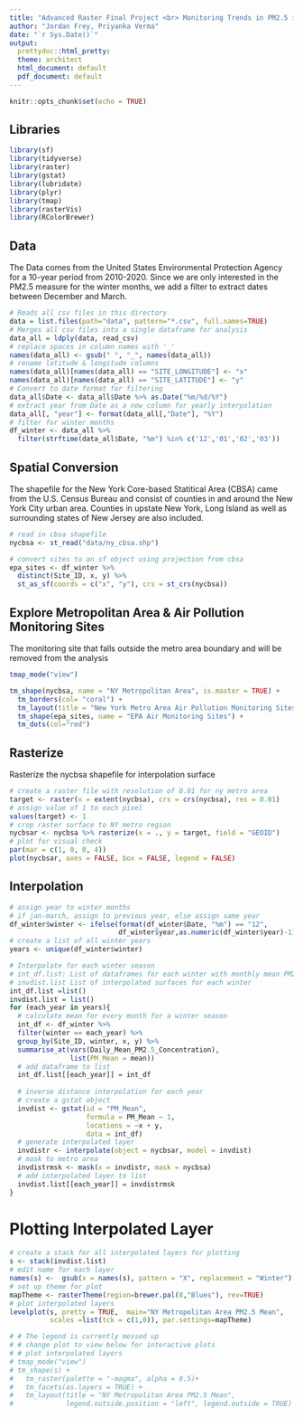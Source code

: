 ```yaml
---
title: "Advanced Raster Final Project <br> Monitoring Trends in PM2.5 in NYC"
author: "Jordan Frey, Priyanka Verma"
date: "`r Sys.Date()`"
output:
  prettydoc::html_pretty:
  theme: architect
  html_document: default
  pdf_document: default
---
```


```r
knitr::opts_chunk$set(echo = TRUE)
```

## Libraries
```r
library(sf)
library(tidyverse)
library(raster)
library(gstat)
library(lubridate)
library(plyr)
library(tmap)
library(rasterVis)
library(RColorBrewer)
```

## Data
The Data comes from the United States Environmental Protection Agency for a 10-year period from 2010-2020. Since we are only interested in the PM2.5 measure for the winter months, we add a filter to extract dates between December and March. 

```r
# Reads all csv files in this directory
data = list.files(path="data", pattern="*.csv", full.names=TRUE)
# Merges all csv files into a single dataframe for analysis
data_all = ldply(data, read_csv)
# replace spaces in column names with '_'
names(data_all) <- gsub(" ", "_", names(data_all))
# rename latitude & longitude columns
names(data_all)[names(data_all) == "SITE_LONGITUDE"] <- "x"
names(data_all)[names(data_all) == "SITE_LATITUDE"] <- "y"
# Convert to date format for filtering
data_all$Date <- data_all$Date %>% as.Date("%m/%d/%Y")
# extract year from Date as a new column for yearly interpolation
data_all[, "year"] <- format(data_all[,"Date"], "%Y")
# filter for winter months
df_winter <- data_all %>% 
  filter(strftime(data_all$Date, "%m") %in% c('12','01','02','03'))
```

## Spatial Conversion
The shapefile for the New York Core-based Statitical Area (CBSA) came from the U.S. Census Bureau and consist of counties in and around the New York City urban area. Counties in upstate New York, Long Island as well as surrounding states of New Jersey are also included. 
```r
# read in cbsa shapefile
nycbsa <- st_read("data/ny_cbsa.shp")

# convert sites to an sf object using projection from cbsa
epa_sites <- df_winter %>% 
  distinct(Site_ID, x, y) %>% 
  st_as_sf(coords = c("x", "y"), crs = st_crs(nycbsa))
```

## Explore Metropolitan Area & Air Pollution Monitoring Sites
The monitoring site that falls outside the metro area boundary and will be removed from the analysis
```r
tmap_mode("view")

tm_shape(nycbsa, name = "NY Metropolitan Area", is.master = TRUE) + 
  tm_borders(col= "coral") +
  tm_layout(title = "New York Metro Area Air Pollution Monitoring Sites") +
  tm_shape(epa_sites, name = "EPA Air Monitoring Sites") +
  tm_dots(col="red")
```

## Rasterize
Rasterize the nycbsa shapefile for interpolation surface
```r
# create a raster file with resolution of 0.01 for ny metro area
target <- raster(x = extent(nycbsa), crs = crs(nycbsa), res = 0.01)
# assign value of 1 to each pixel
values(target) <- 1
# crop raster surface to NY metro region
nycbsar <- nycbsa %>% rasterize(x = ., y = target, field = "GEOID")
# plot for visual check
par(mar = c(1, 0, 0, 4))
plot(nycbsar, axes = FALSE, box = FALSE, legend = FALSE)
```

## Interpolation
```r
# assign year to winter months
# if jan-march, assign to previous year, else assign same year
df_winter$winter <- ifelse(format(df_winter$Date, "%m") == "12",
                           df_winter$year,as.numeric(df_winter$year)-1)
# create a list of all winter years
years <- unique(df_winter$winter)

# Interpolate for each winter season
# int_df.list: List of dataframes for each winter with monthly mean PM2.5
# invdist.list List of interpolated surfaces for each winter
int_df.list =list()
invdist.list = list()
for (each_year in years){
  # calculate mean for every month for a winter season
  int_df <- df_winter %>% 
  filter(winter == each_year) %>% 
  group_by(Site_ID, winter, x, y) %>%
  summarise_at(vars(Daily_Mean_PM2.5_Concentration),              
               list(PM_Mean = mean))
  # add dataframe to list
  int_df.list[[each_year]] = int_df
  
  # inverse distance interpolation for each year
  # create a gstat object
  invdist <- gstat(id = "PM_Mean",
                   formula = PM_Mean ~ 1,
                   locations = ~x + y,
                   data = int_df)
  # generate interpolated layer
  invdistr <- interpolate(object = nycbsar, model = invdist)
  # mask to metro area
  invdistrmsk <- mask(x = invdistr, mask = nycbsa)
  # add interpolated layer to list
  invdist.list[[each_year]] = invdistrmsk
}
```

# Plotting Interpolated Layer 
```r
# create a stack for all interpolated layers for plotting
s <- stack(invdist.list)
# edit name for each layer
names(s) <-  gsub(x = names(s), pattern = "X", replacement = "Winter")
# set up theme for plot
mapTheme <- rasterTheme(region=brewer.pal(8,"Blues"), rev=TRUE)
# plot interpolated layers
levelplot(s, pretty = TRUE,  main="NY Metropolitan Area PM2.5 Mean",
          scales =list(tck = c(1,0)), par.settings=mapTheme)
```


```r
# # The legend is currently messed up
# # change plot to view below for interactive plots
# # plot interpolated layers
# tmap_mode("view")
# tm_shape(s) +
#   tm_raster(palette = "-magma", alpha = 0.5)+
#   tm_facets(as.layers = TRUE) +
#   tm_layout(title = "NY Metropolitan Area PM2.5 Mean", 
#             legend.outside.position = "left", legend.outside = TRUE)
```

